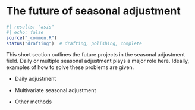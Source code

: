 # The future of seasonal adjustment

```r
#| results: "asis"
#| echo: false
source("_common.R")
status("drafting")  # drafting, polishing, complete
```

This short section outlines the future projects in the seasonal adjustment field.
Daily or multiple seasonal adjustment plays a major role here.
Ideally, examples of how to solve these problems are given.

-   Daily adjustment

-   Multivariate seasonal adjustment

-   Other methods
